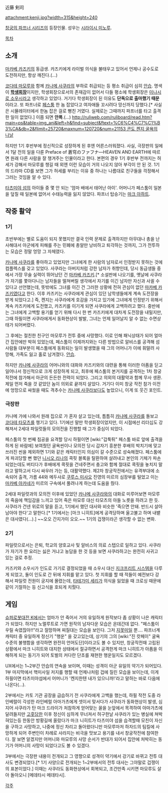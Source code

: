 近藤 剣司

attachment:kenji.jpg?width=315&height=240

[[창궁의 파프너 시리즈]]의 등장인물. 성우는 [[시라이시 미노루]].

[[목차]]
== 소개 ==
[[마카베 카즈키]]의 동급생. 카즈키에게 라이벌 의식을 불태우고 있어서 언제나 공수도로 도전하지만, 항상 깨진다.(…) 

[[코다테 마모루]]와 함께 [[카나메 사쿠라]]의 부하로 취급되는 등 평소 취급이 심히 [[안습]]. 명색이 '''[[학생회장]]'''이지만, 학생회장으로서의 존재감이 없어서 다들 평소에 학생회장은 [[미나시로 소우시]]라고 생각하고 있었다. 거기다 학생회장이 된 이유도 '''단독으로 출마했기 때문'''이라고. 또 파프너로 [[페스툼]] 한 놈 잡았다고 여자애들 꼬시려다 망신까지 당했다.[* 사실은 시뮬레이터에서 한놈 잡은 걸로 뻥친 거였다. 실제로는 그때까지 파프너를 타고 출격한 일이 없었다.] 이쯤 되면 '''안폭'''.(…) [[http://ruliweb.com/ruliboard/read.htm?main=ps&table=img_ani&left=h&find=subject&ftext=%C6%C4%C7%C1%B3%CA&db=2&flimit=25720&maxnum=120720&num=21153 콘도 켄지 굴욕의 나날]]

하지만 1기 후반부에 정신적으로 성장하게 된 후엔 어른스러워졌다. 사실, 극장판의 일에서 1달 전의 일을 다룬 Preface of 蒼穹のファフナ―HEAVEN AND EARTH에 따르면 원래 다른 사람을 잘 챙겨주는 인물이라고 한다. 본편의 경우 1기 후반부 전까지는 허세가 강해서 마모루를 챙길 때 외엔 이런 모습이 거의 나오지 않아 부각이 안 된 것. 1기의 드라마 CD를 보면 그가 허세를 부리는 이유 중 하나는 나름대로 친구들을 걱정해서 그러는 것임을 알 수 있다.

[[타츠미야 섬]]의 아이들 중 몇 안 되는 '엄마 배에서 태어난 아이'. 어머니가 페스툼이 일본을 덮칠 때 일본에 없어서 수태능력을 잃지 않았다. 파프너 탑승기는 [[마크 아하트]].

== 작중 활약 ==
=== 1기 ===
초반부에는 별로 도움이 되지 못했지만 결국 인력 문제로 출격하지만 아무대나 총을 난사해대서 아군에게 피해를 주는 민폐에 총알만 낭비하고 퇴각하는 것까지, 그가 전투하는 모습은 정말 엉망 그 자체였다.

[[카나메 사쿠라]]를 좋아하고 있었지만 그녀에게 한 사람의 남자로서 인정받지 못하는 것에 컴플렉스를 갖고 있었다. 사쿠라는 아버지처럼 강한 남자가 취향인데, 당시 동급생들 중에서 가장 무술 실력이 뛰어났던 건 [[마카베 카즈키]].[* 소설판에 나오기를, 옛날에 사쿠라가 자기를 쫓아다니는 남자들을 떨쳐버릴 생각에서 자기를 이긴 남자만 자신과 사귈 수 있다고 선언했는데, 뜻밖에도 그녀를 이긴 건 그러한 상황에 전혀 관심이 없던 [[마카베 카즈키]]였다고 한다. 이후 카즈키는 사쿠라에게 관심이 있던 남학생들에게 계속 도전장을 받게 되었다고.] 즉, 켄지는 사쿠라에게 호감을 가지고 있기에 그녀에게 인정받기 위해서 계속 카즈키에게 도전했고, 카즈키를 이기게 되면 사쿠라에게 고백하려고 했다. 중반에는 그녀에게 고백할 용기를 얻기 위해 다시 한 번 카즈키에게 대차게 도전장을 내밀지만, 그때 하필이면 사쿠라에게서 동화현상이 발발, 그녀는 언제 일어날지 알 수 없는 수면상태가 되어버렸다.

그 후에는 절친한 친구인 마모루가 전투 중에 사망했다. 이로 인해 패닉상태가 되어 얼마간 집안에만 박혀 있었는데, 페스툼이 이제까지와는 다른 방법으로 알비스를 공격해 섬 사람들 대부분이 페스툼에게 동화되는 일이 발생했을 때 그의 어머니가 이에 휘말려 사망해, 가족도 잃고 홀로 남겨졌다. [[안습]].

하지만 [[카나메 사쿠라]]의 어머니와의 대화와 카즈키와의 대련을 통해 이러한 아픔을 딛고 일어나서 정신적으로 크게 성장하게 되고, 최후에 페스툼의 본거지를 공격하는 1차 창궁 작전에 참가해서 아군의 든든한 전력이 되었다. 그리고 의외의 대활약과 함께 무사 생환. 제일 먼저 죽을 것 같았던 놈이 의외로 끝까지 살았다. 거기다 이미 창궁 작전 참가 이전에 엉망으로 싸웠을 때도 격추수는 [[카나메 사쿠라]]보다도 높았으니, 이게 또 웃긴 포인트.

=== 극장판 ===
카나메 가에 나와서 원래 집으로 가 혼자 살고 있는데, 틈틈히 [[카나메 사쿠라]]를 돌보고 [[코다테 타모츠]]를 챙기고 있다. 1기에선 말만 학생회장이었지만, 이 시점에선 리더십도 강해져서 2세대 파일럿들의 모의전을 진행할 때 그가 중심이 되었다.

페스툼의 첫 번째 침공을 요격할 당시 하필이면 [wiki:"갑툭튀" 페스툼 바로 앞에 출격을 하게 된 바람에] 보여줬던 굴욕씬이나 모의전 당시 갑자기 흥분한 후배의 박치기에 맞고 쓰러진 씬을 제외하면 1기와 같은 캐릭터인지 의심이 갈 수준으로 성숙해졌다. 페스툼에게 파괴당할 뻔 했던 [[니시오 리나]]의 콕핏 블록을 탈환하여 살려내고 본인의 기체가 파손되었는데도 버티다가 후배에게 콕핏을 건네주면서 충고와 함께 절대로 콕핏을 놓치지 말라고 말하고서 다시 싸우러 가는 등, 대활약했다. 제2차 창궁작전에서는 유격부대에 소속되어 출격, 가름 44와 메두사로 [[쿠루스 미사오]] 진영의 미르의 심장부를 털었고 이는 [[마카베 아카네]]가 미르의 구속에서 풀려나게 하는데 도움을 줬다.

2세대 파일럿과의 모의전 이후에 있었던 [[카나메 사쿠라]]와의 대화로 미루어보면 마모루의 죽음에 책임감을 느끼고 있어 죽은 마모루 대신 타모츠의 아들 노릇을 하려고 한 듯. 사쿠라가 건넨 위로의 말을 듣고, 1기에서 했던 대사와 비슷한 '죽으면 안돼. 반드시 살아남아야 한다'고 말한다.[* 1기에서는 [마크 니히트]에게 공격당하며 울고불고 하며 내뱉은 대사였다(…).] ~~오오 간지가이 오오.~~ 1기의 겁쟁이라곤 생각할 수 없는 변화.

=== 2기 ===
파일럿으로서는 은퇴, 학교의 양호교사 및 알비스의 의료 스텝으로 일하고 있다. 사쿠라가 자기가 한 요리는 싫은 거냐고 농담을 한 것 등을 보면 사쿠라하고는 완전히 사귀고 있는 걸로 추정.

카즈키와 소우시가 인도로 가기로 결정되었을 때 소우시 대신 [[지크프리트 시스템]]을 다루게 되었고, 둘이 인도로 간 뒤에 지휘를 맡고 있다. 첫 지휘를 할 때 적들이 예전보다 강해서 파일럿 전원이 궁지에 몰렸는데, [[타테가미 세리]]가 의식을 잃었을 때 크로싱 때문에 같이 기절하는 등 신고식을 호되게 치뤘다.

== 게임 ==
[[슈퍼로봇대전 K]]에서는 엄마가 안 죽어서 거의 유일하게 원작보다 좀 상황이 나은 캐릭터가 되었다. 하지만 노멀루트로 가면 원작의 남자다운 모습은 온데간데 없다. "페스툼이 우릴 속였잖아!!"라고 절망하며 찌질대는 모습을 보인다. 그저 [[지못미]]일 뿐…. 파프너계 캐릭터 중 유일하게 정신기 "행운" 을 갖고있는데, 상기의 그의 [wiki:"진 캇페이" 굴욕 수준의 불행함을 생각하면 완전히 언어도단]이라고도 볼 수 있지만, 창궁작전때 고립된 상황에서 마크 니히트와 대치한 상태에서 절규하면서 공격한게 마크 니히트가 아픔을 이해하게 되는 동기가 되어 토벌의 커다란 단초를 재현한 행운일지도 모르겠다.

UX에서는 1~2부간 안습의 연속을 보이며, 이때는 성격이 아군 유일의 약기가 되어있다. 1부 마지막에서 핵미사일 저지를 행할 때 언제나처럼 겁에 질린 모습을 보이는데, 이게 하필이면 타츠미야섬에서 어머니가 '켄지한텐 내가 있으니까!'라고 말하는 바로 다음에 나온다(…).

2부에서는 카토 기관 공장을 급습하기 전 사쿠라에게 고백을 했는데, 하필 작전 도중 라인베럴이 각성한 라인베럴 아마가츠에게 셋이서 맞서다가 사쿠라가 동화현상이 발생, 심지어 사쿠라가 탄 마크 드라이가 처참하게 얻어맞는 꼴을 눈앞에서 목격하여 아마가츠에 달려들지만 [[고훗]]당한 이후 정신이 심하게 무너져서 허구한날 사쿠라가 있는 병실에 쳐박혀있는등 한동안 방황길에 올랐다가 마크 니히트가 타츠미야 섬을 습격할때 모친이 자신을 구하고 사망하고, 나중에 정신 차리고 돌아왔더니만 마모루마저 하자드의 팀킬에 사망하게 되어 주변인이 차례로 사라지는 비극을 맛보고 용기를 내서 창궁작전에 참여한다. 잘 보면 알겠지만 어머니와 마모루의 사망 순서가 반대가 되어서 집안에 처박히는 동기가 어머니의 사망이 되었다고도 볼 수 있겠다.

3부에서는 극장판 내용이 전개되고 그 영향으로 성격이 약기에서 강기로 바뀌고 전투 대사도 변경되었다.[* 1기 사양으로 전개되는 1~2부에서의 전투 대사는 그야말로 겁쟁이의 표본이었다.] 이때는 사쿠라도 동화현상에서 회복되고, 조건만족 시키면 마모루도 살아 돌아오니 [메데타시 메데타시].

[[각주]]
